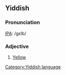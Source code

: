==Yiddish==
===Pronunciation===
[[w:IPA|IPA]]: /ɡɛlb/
===Adjective===
# [[Yellow]]

[[Category:Yiddish language]]